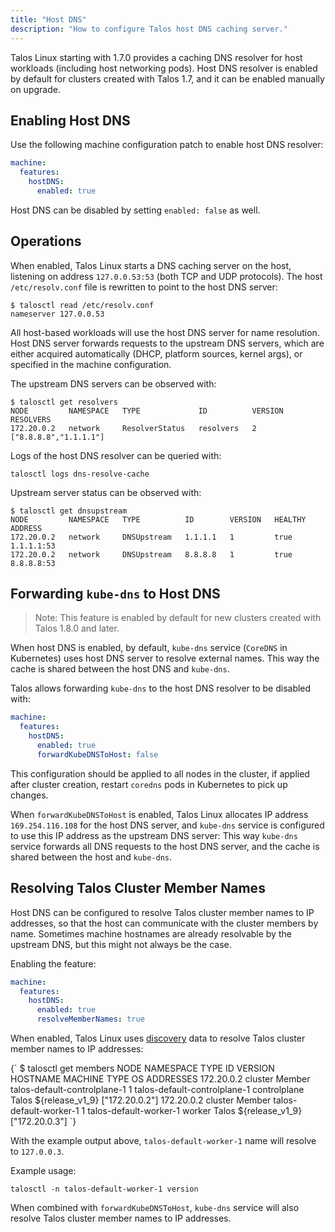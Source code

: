 ```yaml
---
title: "Host DNS"
description: "How to configure Talos host DNS caching server."
---
```



Talos Linux starting with 1.7.0 provides a caching DNS resolver for host workloads (including host networking pods).
Host DNS resolver is enabled by default for clusters created with Talos 1.7, and it can be enabled manually on upgrade.

## Enabling Host DNS

Use the following machine configuration patch to enable host DNS resolver:

```yaml
machine:
  features:
    hostDNS:
      enabled: true
```

Host DNS can be disabled by setting `enabled: false` as well.

## Operations

When enabled, Talos Linux starts a DNS caching server on the host, listening on address `127.0.0.53:53` (both TCP and UDP protocols).
The host `/etc/resolv.conf` file is rewritten to point to the host DNS server:

```shell
$ talosctl read /etc/resolv.conf
nameserver 127.0.0.53
```

All host-based workloads will use the host DNS server for name resolution.
Host DNS server forwards requests to the upstream DNS servers, which are either acquired automatically (DHCP, platform sources, kernel args), or specified in the machine configuration.

The upstream DNS servers can be observed with:

```shell
$ talosctl get resolvers
NODE         NAMESPACE   TYPE             ID          VERSION   RESOLVERS
172.20.0.2   network     ResolverStatus   resolvers   2         ["8.8.8.8","1.1.1.1"]
```

Logs of the host DNS resolver can be queried with:

```shell
talosctl logs dns-resolve-cache
```

Upstream server status can be observed with:

```shell
$ talosctl get dnsupstream
NODE         NAMESPACE   TYPE          ID        VERSION   HEALTHY   ADDRESS
172.20.0.2   network     DNSUpstream   1.1.1.1   1         true      1.1.1.1:53
172.20.0.2   network     DNSUpstream   8.8.8.8   1         true      8.8.8.8:53
```

## Forwarding `kube-dns` to Host DNS

> Note: This feature is enabled by default for new clusters created with Talos 1.8.0 and later.

When host DNS is enabled, by default, `kube-dns` service (`CoreDNS` in Kubernetes) uses host DNS server to resolve external names.
This way the cache is shared between the host DNS and `kube-dns`.

Talos allows forwarding `kube-dns` to the host DNS resolver to be disabled with:

```yaml
machine:
  features:
    hostDNS:
      enabled: true
      forwardKubeDNSToHost: false
```

This configuration should be applied to all nodes in the cluster, if applied after cluster creation, restart `coredns` pods in Kubernetes to pick up changes.

When `forwardKubeDNSToHost` is enabled, Talos Linux allocates IP address `169.254.116.108` for the host DNS server, and `kube-dns` service is configured to use this IP address as the upstream DNS server:
This way `kube-dns` service forwards all DNS requests to the host DNS server, and the cache is shared between the host and `kube-dns`.

## Resolving Talos Cluster Member Names

Host DNS can be configured to resolve Talos cluster member names to IP addresses, so that the host can communicate with the cluster members by name.
Sometimes machine hostnames are already resolvable by the upstream DNS, but this might not always be the case.

Enabling the feature:

```yaml
machine:
  features:
    hostDNS:
      enabled: true
      resolveMemberNames: true
```

When enabled, Talos Linux uses [discovery](../configure-your-talos-cluster/system-configuration/discovery) data to resolve Talos cluster member names to IP addresses:

<CodeBlock lang="sh">
{`
$ talosctl get members
NODE         NAMESPACE   TYPE     ID                             VERSION   HOSTNAME                       MACHINE TYPE   OS                        ADDRESSES
172.20.0.2   cluster     Member   talos-default-controlplane-1   1         talos-default-controlplane-1   controlplane   Talos ${release_v1_9}   ["172.20.0.2"]
172.20.0.2   cluster     Member   talos-default-worker-1         1         talos-default-worker-1         worker         Talos ${release_v1_9}   ["172.20.0.3"]
`}
</CodeBlock>

With the example output above, `talos-default-worker-1` name will resolve to `127.0.0.3`.

Example usage:

```shell
talosctl -n talos-default-worker-1 version
```

When combined with `forwardKubeDNSToHost`, `kube-dns` service will also resolve Talos cluster member names to IP addresses.
